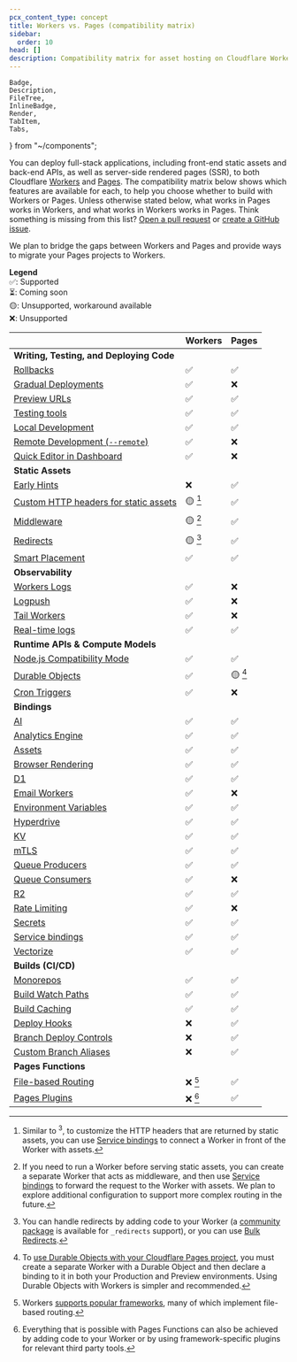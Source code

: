 ```yaml
---
pcx_content_type: concept
title: Workers vs. Pages (compatibility matrix)
sidebar:
  order: 10
head: []
description: Compatibility matrix for asset hosting on Cloudflare Workers and Pages.
---
```


	Badge,
	Description,
	FileTree,
	InlineBadge,
	Render,
	TabItem,
	Tabs,
} from "~/components";

You can deploy full-stack applications, including front-end static assets and back-end APIs, as well as server-side rendered pages (SSR), to both Cloudflare [Workers](/workers/static-assets/) and [Pages](/pages/). The compatibility matrix below shows which features are available for each, to help you choose whether to build with Workers or Pages. Unless otherwise stated below, what works in Pages works in Workers, and what works in Workers works in Pages. Think something is missing from this list? [Open a pull request](https://github.com/cloudflare/cloudflare-docs/edit/production/src/content/docs/workers/static-assets/compatibility-matrix.mdx) or [create a GitHub issue](https://github.com/cloudflare/cloudflare-docs/issues/new).

We plan to bridge the gaps between Workers and Pages and provide ways to migrate your Pages projects to Workers.

**Legend** <br />
✅: Supported <br />
⏳: Coming soon <br />
🟡: Unsupported, workaround available <br />
❌: Unsupported

|                                                                                     | Workers | Pages   |
| ----------------------------------------------------------------------------------- | ------- | ------- |
| **Writing, Testing, and Deploying Code**                                            |         |         |
| [Rollbacks](/workers/configuration/versions-and-deployments/rollbacks/)             | ✅      | ✅      |
| [Gradual Deployments](/workers/configuration/versions-and-deployments/)             | ✅      | ❌      |
| [Preview URLs](/workers/configuration/previews)                                     | ✅      | ✅      |
| [Testing tools](/workers/testing)                                                   | ✅      | ✅      |
| [Local Development](/workers/testing/local-development/)                            | ✅      | ✅      |
| [Remote Development (`--remote`)](/workers/wrangler/commands/)                      | ✅      | ❌      |
| [Quick Editor in Dashboard](https://blog.cloudflare.com/improved-quick-edit)        | ✅      | ❌      |
| **Static Assets**                                                                   |         |         |
| [Early Hints](/pages/configuration/early-hints/)                                    | ❌      | ✅      |
| [Custom HTTP headers for static assets](/pages/configuration/headers/)              | 🟡 [^1] | ✅      |
| [Middleware](/pages/functions/middleware/)                                          | 🟡 [^2] | ✅      |
| [Redirects](/pages/configuration/redirects/)                                        | 🟡 [^3] | ✅      |
| [Smart Placement](/workers/configuration/smart-placement/)                          | ✅      | ✅      |
| **Observability**                                                                   |         |         |
| [Workers Logs](/workers/observability/)                                             | ✅      | ❌      |
| [Logpush](/workers/observability/logs/logpush/)                                     | ✅      | ❌      |
| [Tail Workers](/workers/observability/logs/tail-workers/)                           | ✅      | ❌      |
| [Real-time logs](/workers/observability/logs/real-time-logs/)                       | ✅      | ✅      |
| **Runtime APIs & Compute Models**                                                   |         |         |
| [Node.js Compatibility Mode](/workers/runtime-apis/nodejs/)                         | ✅      | ✅      |
| [Durable Objects](/durable-objects/api/)                                            | ✅      | 🟡 [^4] |
| [Cron Triggers](/workers/configuration/cron-triggers/)                              | ✅      | ❌      |
| **Bindings**                                                                        |         |         |
| [AI](/workers-ai/get-started/workers-wrangler/#2-connect-your-worker-to-workers-ai) | ✅      | ✅      |
| [Analytics Engine](/analytics/analytics-engine)                                     | ✅      | ✅      |
| [Assets](/workers/static-assets/binding/)                                           | ✅      | ✅      |
| [Browser Rendering](/browser-rendering)                                             | ✅      | ✅      |
| [D1](/d1/worker-api/)                                                               | ✅      | ✅      |
| [Email Workers](/email-routing/email-workers/send-email-workers/)                   | ✅      | ❌      |
| [Environment Variables](/workers/configuration/environment-variables/)              | ✅      | ✅      |
| [Hyperdrive](/hyperdrive/)                                                          | ✅      | ✅      |
| [KV](/kv/)                                                                          | ✅      | ✅      |
| [mTLS](/workers/runtime-apis/bindings/mtls/)                                        | ✅      | ✅      |
| [Queue Producers](/queues/configuration/configure-queues/#producer)                 | ✅      | ✅      |
| [Queue Consumers](/queues/configuration/configure-queues/#consumer)                 | ✅      | ❌      |
| [R2](/r2/)                                                                          | ✅      | ✅      |
| [Rate Limiting](/workers/runtime-apis/bindings/rate-limit/)                         | ✅      | ❌      |
| [Secrets](/workers/configuration/secrets/)                                          | ✅      | ✅      |
| [Service bindings](/workers/runtime-apis/bindings/service-bindings/)                | ✅      | ✅      |
| [Vectorize](/vectorize/get-started/intro/#3-bind-your-worker-to-your-index)         | ✅      | ✅      |
| **Builds (CI/CD)**                                                                  |         |         |
| [Monorepos](/workers/ci-cd/builds/advanced-setups/)                                 | ✅      | ✅      |
| [Build Watch Paths](/workers/ci-cd/builds/build-watch-paths/)                       | ✅      | ✅      |
| [Build Caching](/workers/ci-cd/builds/build-caching/)                               | ✅      | ✅      |
| [Deploy Hooks](/pages/configuration/deploy-hooks/)                                  | ❌      | ✅      |
| [Branch Deploy Controls](/pages/configuration/branch-build-controls/)               | ❌      | ✅      |
| [Custom Branch Aliases](/pages/how-to/custom-branch-aliases/)                       | ❌      | ✅      |
| **Pages Functions**                                                                 |         |         |
| [File-based Routing](/pages/functions/routing/)                                     | ❌ [^5] | ✅      |
| [Pages Plugins](/pages/functions/plugins/)                                          | ❌ [^6] | ✅      |

[^1]: Similar to <sup>3</sup>, to customize the HTTP headers that are returned by static assets, you can use [Service bindings](/workers/runtime-apis/bindings/service-bindings/) to connect a Worker in front of the Worker with assets.

[^2]: If you need to run a Worker before serving static assets, you can create a separate Worker that acts as middleware, and then use [Service bindings](/workers/runtime-apis/bindings/service-bindings/) to forward the request to the Worker with assets. We plan to explore additional configuration to support more complex routing in the future.

[^3]: You can handle redirects by adding code to your Worker (a [community package](https://npmjs.com/package/redirects-in-workers) is available for `_redirects` support), or you can use [Bulk Redirects](/rules/url-forwarding/bulk-redirects/).

[^4]: To [use Durable Objects with your Cloudflare Pages project](/pages/functions/bindings/#durable-objects), you must create a separate Worker with a Durable Object and then declare a binding to it in both your Production and Preview environments. Using Durable Objects with Workers is simpler and recommended.

[^5]: Workers [supports popular frameworks](/workers/frameworks/), many of which implement file-based routing.

[^6]: Everything that is possible with Pages Functions can also be achieved by adding code to your Worker or by using framework-specific plugins for relevant third party tools.
